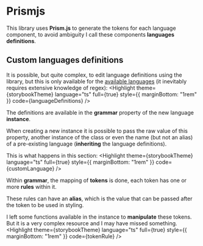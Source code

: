 
<Meta title="Highlight/Prismjs"/>

# Prismjs
This library uses __Prism.js__ to generate the tokens for each language component, to avoid ambiguity I call these components __languages definitions__.

## Custom languages __definitions__
It is possible, but quite complex, to edit language definitions using the library, but this is only available for the [available languages](https://core-l-marcel.vercel.app/?path=/story/highlight-available-languages--page) (it inevitably requires extensive knowledge of regex):
<Highlight
  theme={storybookTheme}
  language="ts"
  full={true}
  style={{
    marginBottom: "1rem"
  }}
  code={languageDefinitions}
/>

The definitions are available in the __grammar__ property of the new language __instance__.

When creating a new instance it is possible to pass the raw value of this property, another instance of the class or even the name (but not an alias) of a pre-existing language (__inheriting__ the language definitions).

This is what happens in this section:
<Highlight
  theme={storybookTheme}
  language="ts"
  full={true}
  style={{
    marginBottom: "1rem"
  }}
  code={customLanguage}
/>

Within __grammar__, the mapping of __tokens__ is done, each token has one or more __rules__ within it.

These rules can have an __alias__, which is the value that can be passed after the token to be used in styling.

I left some functions available in the instance to __manipulate__ these tokens. But it is a very complex resource and I may have missed something.
<Highlight
  theme={storybookTheme}
  language="ts"
  full={true}
  style={{
    marginBottom: "1rem"
  }}
  code={tokenRule}
/>
